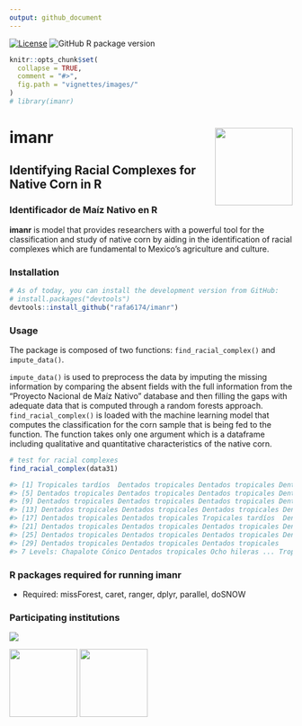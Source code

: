 ```yaml
---
output: github_document
---
```


<!-- badges: start -->

<!-- [![R-CMD-check](https://github.com/rafa6174/imanr/actions/workflows/R-CMD-check.yaml/badge.svg)](https://github.com/rafa6174/imanr/actions/workflows/R-CMD-check.yaml) -->
[![License](https://img.shields.io/badge/License-GPL3-blue.svg)](https://github.com/rafa6174/imanr/blob/master/LICENSE.md) ![GitHub R package version](https://img.shields.io/badge/R-v0.1.0-orange)

<!-- [![CRAN/METACRAN](https://img.shields.io/cran/v/ecocbo)](https://cran.r-project.org/package=ecocbo) -->
<!-- [![GitHub R package version](https://img.shields.io/github/r-package/v/rafa6174/imanr)](https://github.com/rafa6174/imanr) -->
<!-- ![CRAN downloads](https://cranlogs.r-pkg.org/badges/grand-total/imanr?color=yellow) -->

<!-- badges: end -->

```r
knitr::opts_chunk$set(
  collapse = TRUE,
  comment = "#>",
  fig.path = "vignettes/images/"
)
# library(imanr)
```

# imanr <a href="https://github.com/rafa6174/imanr"><img src="vignettes/images/hex-imanr.png" align="right" height="138" /></a>

## Identifying Racial Complexes for Native Corn in R
### Identificador de Maíz Nativo en R

**imanr** is  model that provides researchers with a powerful tool for the classification and study of native corn by aiding in the identification of racial complexes which are fundamental to Mexico's agriculture and culture.

### Installation

```r
# As of today, you can install the development version from GitHub:
# install.packages("devtools")
devtools::install_github("rafa6174/imanr")
```

### Usage

The package is composed of two functions: `find_racial_complex()` and `impute_data()`.

`impute_data()` is used to preprocess the data by imputing the missing information by comparing the absent fields with the full information from the "Proyecto Nacional de Maíz Nativo" database and then filling the gaps with adequate data that is computed through a random forests approach. `find_racial_complex()` is loaded with the machine learning model that computes the classification for the corn sample that is being fed to the function. The function takes only one argument which is a dataframe including qualitative and quantitative characteristics of the native corn.

```r
# test for racial complexes
find_racial_complex(data31)

#> [1] Tropicales tardíos  Dentados tropicales Dentados tropicales Dentados tropicales
#> [5] Dentados tropicales Dentados tropicales Dentados tropicales Dentados tropicales
#> [9] Dentados tropicales Dentados tropicales Dentados tropicales Dentados tropicales
#> [13] Dentados tropicales Dentados tropicales Dentados tropicales Dentados tropicales
#> [17] Dentados tropicales Dentados tropicales Tropicales tardíos  Dentados tropicales
#> [21] Dentados tropicales Dentados tropicales Dentados tropicales Dentados tropicales
#> [25] Dentados tropicales Dentados tropicales Dentados tropicales Dentados tropicales
#> [29] Dentados tropicales Dentados tropicales Dentados tropicales
#> 7 Levels: Chapalote Cónico Dentados tropicales Ocho hileras ... Tropicales tardíos
```

### R packages required for running imanr

* Required:  missForest, caret, ranger, dplyr, parallel, doSNOW

### Participating institutions
![](vignettes/images/logoCONACYT.png)

![](vignettes/images/logoUAEH.png){height="121"} ![](vignettes/images/logoENES.png){height="121"}



